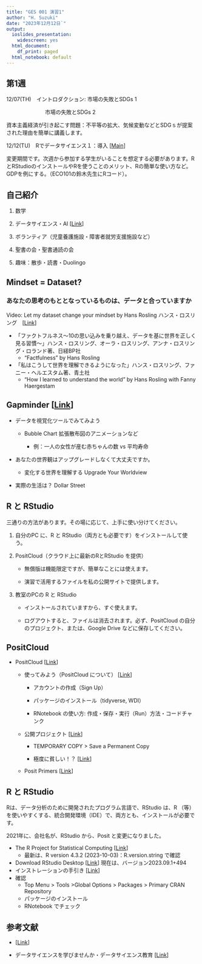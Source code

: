 ```yaml
---
title: "GES 001 演習1"
author: "H. Suzuki"
date: "2023年12月12日`"
output:
  ioslides_presentation:
    widescreen: yes
  html_document:
    df_print: paged
  html_notebook: default
---
```


## 第1週

12/07(TH)　イントロダクション: 市場の失敗とSDGs 1

　　　　　 　　市場の失敗とSDGs 2

資本主義経済が引き起こす問題：不平等の拡大、気候変動などとSDGｓが提案された理由を簡単に講義します。

12/12(TU)　Rでデータサイエンス１：導入 [[Main](https://ds-sl.github.io/intro2r/ges001/index.html)]

変更期間です。次週から参加する学生がいることを想定する必要があります。RとRStudioのインストールやRを使うことのメリット、Rの簡単な使い方など。GDPを例にする。（ECO101の鈴木先生にRコード）。

## 自己紹介

1.  数学

2.  データサイエンス・AI [[Link](https://icu-hsuzuki.github.io/science/computer/learning/ds.html)]

3.  ボランティア（児童養護施設・障害者就労支援施設など）

4.  聖書の会・聖書通読の会

5.  趣味：散歩・読書・Duolingo

## Mindset = Dataset?

### あなたの思考のもととなっているものは、データと合っていますか

Video: Let my dataset change your mindset by Hans Rosling ハンス・ロスリング　[[Link](https://www.ted.com/talks/hans_rosling_let_my_dataset_change_your_mindset)]

-   「ファクトフルネス〜10の思い込みを乗り越え、データを基に世界を正しく見る習慣〜」ハンス・ロスリング、オーラ・ロスリング、アンナ・ロスリング・ロランド著、日経BP社
    -   "Factfulness" by Hans Rosling
-   「私はこうして世界を理解できるようになった」ハンス・ロスリング、ファニー・ヘルエスタム著、青土社
    -   "How I learned to understand the world" by Hans Rosling with Fanny Haergestam

## Gapminder [[Link](https://www.gapminder.org)]

-   データを視覚化ツールでみてみよう

    -   Bubble Chart 拡張散布図のアニメーションなど

        -   例：一人の女性が産む赤ちゃんの数 vs 平均寿命

-   あなたの世界観はアップグレードしなくて大丈夫ですか。

    -   変化する世界を理解する Upgrade Your Worldview

-   実際の生活は？ Dollar Street

## R と RStudio

三通りの方法があります。その場に応じて、上手に使い分けてください。

1.  自分のPC に、R と RStudio（両方とも必要です）をインストールして使う。

2.  PositCloud（クラウド上に最新のRとRStudio を提供）

    -   無償版は機能限定ですが、簡単なことには使えます。

    -   演習で活用するファイルを私の公開サイトで提供します。

3.  教室のPCの R と RStudio

    -   インストールされていますから、すぐ使えます。

    -   ログアウトすると、ファイルは消去されます。必ず、PositCloud の自分のプロジェクト、または、Google Drive などに保存してください。

## PositCloud

-   PositCloud [[Link](https://posit.cloud/)]
    -   使ってみよう（PositCloud について） [[Link](https://icu-hsuzuki.github.io/ds4aj/ronrstudio.html#positcloud)]

        -   アカウントの作成（Sign Up）

        -   パッケージのインストール（tidyverse, WDI）

        -   RNotebook の使い方: 作成・保存・実行（Run）方法・コードチャンク

    -   公開プロジェクト [[Link](https://posit.cloud/content/5539763)]

        -   TEMPORARY COPY \> Save a Permanent Copy

        -   極度に貧しい！？ [[Link](https://ds-sl.github.io/intro2r/ges001/poverty.nb.html)]

    -   Posit Primers [[Link](https://posit.cloud/learn/primers)]

## R と RStudio

Rは、データ分析のために開発されたプログラム言語で、RStudio は、R （等）を使いやすくする、統合開発環境（IDE）で、両方とも、インストールが必要です。

2021年に、会社名が、RStudio から、Posit と変更になりました。

-   The R Project for Statistical Computing [[Link](https://www.r-project.org)]
    -   最新は、R version 4.3.2 (2023-10-03)：R.version.string で確認
-   Download RStudio Desktop [[Link](https://posit.co/download/rstudio-desktop/)] 現在は、バージョン2023.09.1+494
-   インストレーションの手引き [[Link](https://icu-hsuzuki.github.io/ds4aj/ronrstudio.html#ronrstudio)]
-   確認
    -   Top Menu \> Tools \>Global Options \> Packages \> Primary CRAN Repository
    -   パッケージのインストール
    -   RNotebook でチェック

## 参考文献

-   [[Link](index.html#references)]

-   データサイエンスを学びませんか・データサイエンス教育 [[Link](https://icu-hsuzuki.github.io/science/computer/learning/ds.html)]
